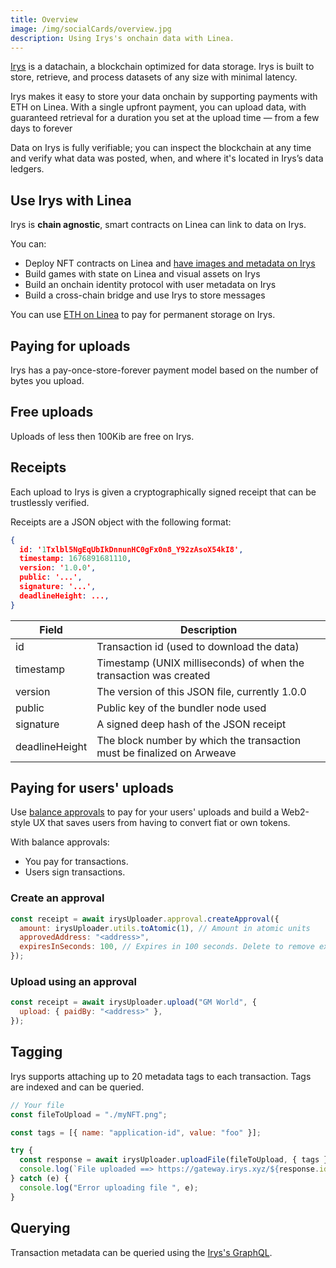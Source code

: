 ```yaml
---
title: Overview
image: /img/socialCards/overview.jpg
description: Using Irys's onchain data with Linea.
---
```


[Irys](https://docs.irys.xyz/) is a datachain, a blockchain optimized for data storage. Irys is built to store, retrieve, and process datasets of any size with minimal latency.

Irys makes it easy to store your data onchain by supporting payments with ETH on Linea. With a single upfront payment, you can upload data, with guaranteed retrieval for a duration you set at the upload time — from a few days to forever

Data on Irys is fully verifiable; you can inspect the blockchain at any time and verify what data was posted, when, and where it's located in Irys’s data ledgers.


## Use Irys with Linea

Irys is **chain agnostic**, smart contracts on Linea can link to data on Irys.

You can:

- Deploy NFT contracts on Linea and [have images and metadata on Irys](../../../guides/community/irys/irys-nfts.mdx)
- Build games with state on Linea and visual assets on Irys
- Build an onchain identity protocol with user metadata on Irys
- Build a cross-chain bridge and use Irys to store messages

You can use [ETH on Linea](https://arweave-tools.irys.xyz/overview/supported-tokens) to pay for permanent storage on Irys.

## Paying for uploads

Irys has a pay-once-store-forever payment model based on the number of bytes you upload. 

## Free uploads

Uploads of less then 100Kib are free on Irys.

## Receipts

Each upload to Irys is given a cryptographically signed receipt that can be trustlessly verified. 

Receipts are a JSON object with the following format:

```json
{
  id: '1Txlbl5NgEqUbIkDnnunHC0gFx0n8_Y92zAsoX54kI8',
  timestamp: 1676891681110,
  version: '1.0.0',
  public: '...',
  signature: '...',
  deadlineHeight: ...,
}
```

| Field          | Description                                                            |
|----------------|------------------------------------------------------------------------|
| id             | Transaction id (used to download the data)                             |
| timestamp      | Timestamp (UNIX milliseconds) of when the transaction was created      |
| version        | The version of this JSON file, currently 1.0.0                         |
| public         | Public key of the bundler node used                                    |
| signature      | A signed deep hash of the JSON receipt                                 |
| deadlineHeight | The block number by which the transaction must be finalized on Arweave |

## Paying for users' uploads

Use [balance approvals](https://docs.irys.xyz/build/d/features/balance-approvals) to pay for
your users' uploads and build a Web2-style UX that saves users from having to convert fiat or own tokens.

With balance approvals:

- You pay for transactions.
- Users sign transactions.

### Create an approval

```js
const receipt = await irysUploader.approval.createApproval({
  amount: irysUploader.utils.toAtomic(1), // Amount in atomic units
  approvedAddress: "<address>",
  expiresInSeconds: 100, // Expires in 100 seconds. Delete to remove expiration.
});
```

### Upload using an approval

```js
const receipt = await irysUploader.upload("GM World", {
  upload: { paidBy: "<address>" },
});
```

## Tagging

Irys supports attaching up to 20 metadata tags to each transaction. Tags are indexed and can be queried.

```js
// Your file
const fileToUpload = "./myNFT.png";

const tags = [{ name: "application-id", value: "foo" }];

try {
  const response = await irysUploader.uploadFile(fileToUpload, { tags });
  console.log(`File uploaded ==> https://gateway.irys.xyz/${response.id}`);
} catch (e) {
  console.log("Error uploading file ", e);
}
```

## Querying

Transaction metadata can be queried using the [Irys's GraphQL](../../../tooling/permanent-data/irys/irys-querying.mdx).

